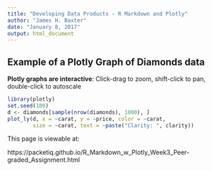 ---
title: "Developing Data Products - R Markdown and Plotly"
author: "James H. Baxter"
date: "January 8, 2017"
output: html_document
---

## Example of a Plotly Graph of Diamonds data  


__Plotly graphs are interactive__: Click-drag to zoom, shift-click to pan, double-click to autoscale  



```{r, echo=FALSE, message=FALSE}

library(plotly)
set.seed(100)
d <- diamonds[sample(nrow(diamonds), 1000), ]
plot_ly(d, x = ~carat, y = ~price, color = ~carat,
        size = ~carat, text = ~paste("Clarity: ", clarity))

```

This page is viewable at:

https://packetiq.github.io/R_Markdown_w_Plotly_Week3_Peer-graded_Assignment.html


